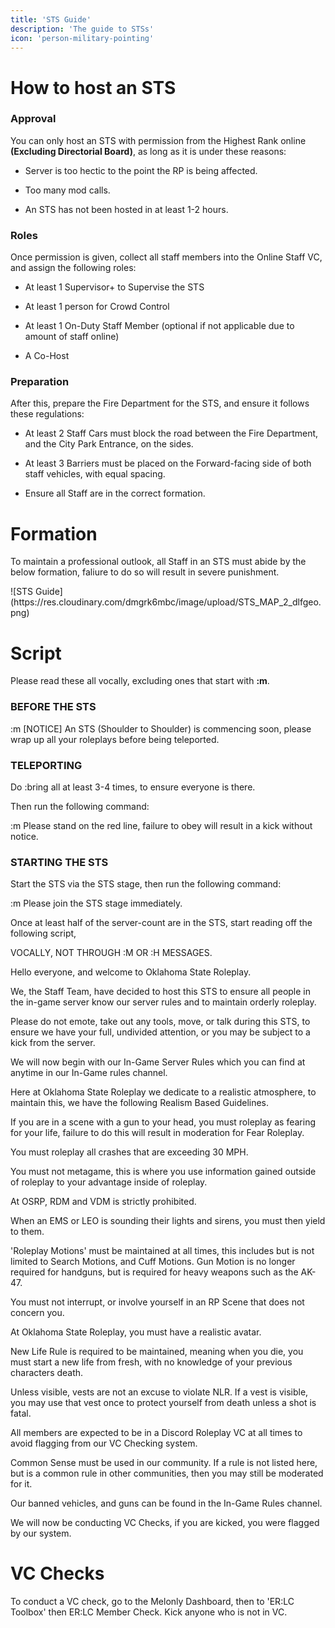 ```yaml
---
title: 'STS Guide'
description: 'The guide to STSs'
icon: 'person-military-pointing'
---
```


# How to host an STS

### Approval
You can only host an STS with permission from the Highest Rank online **(Excluding Directorial Board)**, as long as it is under these reasons:

- Server is too hectic to the point the RP is being affected.

- Too many mod calls.

- An STS has not been hosted in at least 1-2 hours.

### Roles
Once permission is given, collect all staff members into the Online Staff VC, and assign the following roles:

- At least 1 Supervisor+ to Supervise the STS

- At least 1 person for Crowd Control

- At least 1 On-Duty Staff Member (optional if not applicable due to amount of staff online)

- A Co-Host

### Preparation
After this, prepare the Fire Department for the STS, and ensure it follows these regulations:

- At least 2 Staff Cars must block the road between the Fire Department, and the City Park Entrance, on the sides.

- At least 3 Barriers must be placed on the Forward-facing side of both staff vehicles, with equal spacing.

- Ensure all Staff are in the correct formation.

# Formation
<Info>To maintain a professional outlook, all Staff in an STS must abide by the below formation, faliure to do so will result in severe punishment.</Info>

<Frame type="glass">
![STS Guide](https://res.cloudinary.com/dmgrk6mbc/image/upload/STS_MAP_2_dlfgeo.png)
</Frame>


# Script
<Info>Please read these all vocally, excluding ones that start with **:m**.</Info>

### BEFORE THE STS

:m [NOTICE] An STS (Shoulder to Shoulder) is commencing soon, please wrap up all your roleplays before being teleported.

### TELEPORTING

Do :bring all at least 3-4 times, to ensure everyone is there.

Then run the following command:

:m Please stand on the red line, failure to obey will result in a kick without notice.

### STARTING THE STS

Start the STS via the STS stage, then run the following command:

:m Please join the STS stage immediately.

Once at least half of the server-count are in the STS, start reading off the following script,

VOCALLY, NOT THROUGH :M OR :H MESSAGES.

Hello everyone, and welcome to Oklahoma State Roleplay.

We, the Staff Team, have decided to host this STS to ensure all people in the in-game server know our server rules and to maintain orderly roleplay.

Please do not emote, take out any tools, move, or talk during this STS, to ensure we have your full, undivided attention, or you may be subject to a kick from the server.

We will now begin with our In-Game Server Rules which you can find at anytime in our In-Game rules channel.

Here at Oklahoma State Roleplay we dedicate to a realistic atmosphere, to maintain this, we have the following Realism Based Guidelines.

If you are in a scene with a gun to your head, you must roleplay as fearing for your life, failure to do this will result in moderation for Fear Roleplay.

You must roleplay all crashes that are exceeding 30 MPH.

You must not metagame, this is where you use information gained outside of roleplay to your advantage inside of roleplay.

At OSRP, RDM and VDM is strictly prohibited.

When an EMS or LEO is sounding their lights and sirens, you must then yield to them.

'Roleplay Motions' must be maintained at all times, this includes but is not limited to Search Motions, and Cuff Motions. Gun Motion is no longer required for handguns, but is required for heavy weapons such as the AK-47.

You must not interrupt, or involve yourself in an RP Scene that does not concern you.

At Oklahoma State Roleplay, you must have a realistic avatar.

New Life Rule is required to be maintained, meaning when you die, you must start a new life from fresh, with no knowledge of your previous characters death.

Unless visible, vests are not an excuse to violate NLR. If a vest is visible, you may use that vest once to protect yourself from death unless a shot is fatal.

All members are expected to be in a Discord Roleplay VC at all times to avoid flagging from our VC Checking system.

Common Sense must be used in our community. If a rule is not listed here, but is a common rule in other communities, then you may still be moderated for it.

Our banned vehicles, and guns can be found in the In-Game Rules channel.

We will now be conducting VC Checks, if you are kicked, you were flagged by our system.

# VC Checks

To conduct a VC check, go to the Melonly Dashboard, then to 'ER:LC Toolbox' then ER:LC Member Check. Kick anyone who is not in VC.
